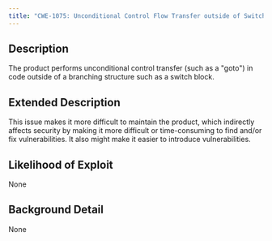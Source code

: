 ```yaml
---
title: "CWE-1075: Unconditional Control Flow Transfer outside of Switch Block"
---
```


## Description
The product performs unconditional control transfer (such as a
					"goto") in code outside of a branching structure such as a switch
					block.

## Extended Description
This issue makes it more difficult to maintain the product, which indirectly affects security by making it more difficult or time-consuming to find and/or fix vulnerabilities.  It also might make it easier to introduce vulnerabilities.

## Likelihood of Exploit
None

## Background Detail
None
        